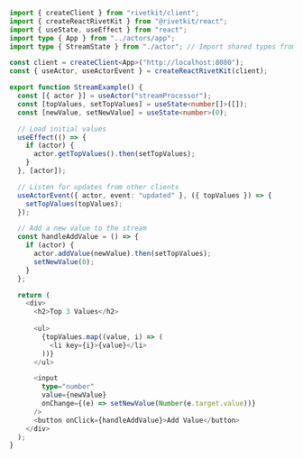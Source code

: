```typescript
import { createClient } from "rivetkit/client";
import { createReactRivetKit } from "@rivetkit/react";
import { useState, useEffect } from "react";
import type { App } from "../actors/app";
import type { StreamState } from "./actor"; // Import shared types from actor

const client = createClient<App>("http://localhost:8080");
const { useActor, useActorEvent } = createReactRivetKit(client);

export function StreamExample() {
  const [{ actor }] = useActor("streamProcessor");
  const [topValues, setTopValues] = useState<number[]>([]);
  const [newValue, setNewValue] = useState<number>(0);

  // Load initial values
  useEffect(() => {
    if (actor) {
      actor.getTopValues().then(setTopValues);
    }
  }, [actor]);

  // Listen for updates from other clients
  useActorEvent({ actor, event: "updated" }, ({ topValues }) => {
    setTopValues(topValues);
  });

  // Add a new value to the stream
  const handleAddValue = () => {
    if (actor) {
      actor.addValue(newValue).then(setTopValues);
      setNewValue(0);
    }
  };

  return (
    <div>
      <h2>Top 3 Values</h2>
      
      <ul>
        {topValues.map((value, i) => (
          <li key={i}>{value}</li>
        ))}
      </ul>

      <input
        type="number"
        value={newValue}
        onChange={(e) => setNewValue(Number(e.target.value))}
      />
      <button onClick={handleAddValue}>Add Value</button>
    </div>
  );
}
```
